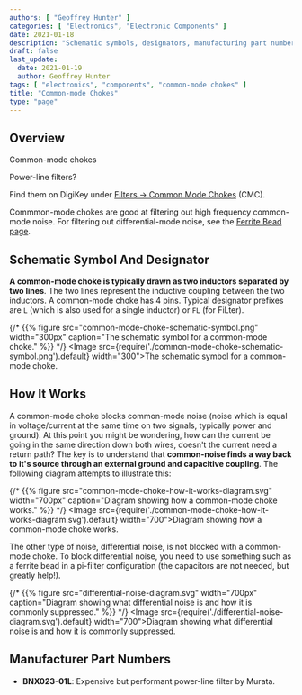 ```yaml
---
authors: [ "Geoffrey Hunter" ]
categories: [ "Electronics", "Electronic Components" ]
date: 2021-01-18
description: "Schematic symbols, designators, manufacturing part numbers are more info about common-mode chokes."
draft: false
last_update:
  date: 2021-01-19
  author: Geoffrey Hunter
tags: [ "electronics", "components", "common-mode chokes" ]
title: "Common-mode Chokes"
type: "page"
---
```


<WarningIsNotes />

## Overview

Common-mode chokes 

Power-line filters?

Find them on DigiKey under [Filters -> Common Mode Chokes](https://www.digikey.co.nz/products/en/filters/common-mode-chokes/839) (CMC).

Commmon-mode chokes are good at filtering out high frequency common-mode noise. For filtering out differential-mode noise, see the [Ferrite Bead page](/electronics/components/ferrite-beads/).

## Schematic Symbol And Designator

**A common-mode choke is typically drawn as two inductors separated by two lines**. The two lines represent the inductive coupling between the two inductors. A common-mode choke has 4 pins. Typical designator prefixes are `L` (which is also used for a single inductor) or `FL` (for FiLter).

{/* {{% figure src="common-mode-choke-schematic-symbol.png" width="300px" caption="The schematic symbol for a common-mode choke." %}} */}
<Image src={require('./common-mode-choke-schematic-symbol.png').default} width="300">The schematic symbol for a common-mode choke.</Image>

## How It Works

A common-mode choke blocks common-mode noise (noise which is equal in voltage/current at the same time on two signals, typically power and ground). At this point you might be wondering, how can the current be going in the same direction down both wires, doesn't the current need a return path? The key is to understand that **common-noise finds a way back to it's source through an external ground and capacitive coupling**. The following diagram attempts to illustrate this: 

{/* {{% figure src="common-mode-choke-how-it-works-diagram.svg" width="700px" caption="Diagram showing how a common-mode choke works." %}} */}
<Image src={require('./common-mode-choke-how-it-works-diagram.svg').default} width="700">Diagram showing how a common-mode choke works.</Image>

The other type of noise, differential noise, is not blocked with a common-mode choke. To block differential noise, you need to use something such as a ferrite bead in a pi-filter configuration (the capacitors are not needed, but greatly help!).

{/* {{% figure src="differential-noise-diagram.svg" width="700px" caption="Diagram showing what differential noise is and how it is commonly suppressed." %}} */}
<Image src={require('./differential-noise-diagram.svg').default} width="700">Diagram showing what differential noise is and how it is commonly suppressed.</Image>

## Manufacturer Part Numbers

* **BNX023-01L**: Expensive but performant power-line filter by Murata. 